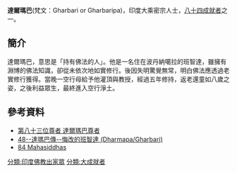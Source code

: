 '''達爾瑪巴'''(梵文：Gharbari or Gharbaripa)，印度大乘密宗人士，[[八十四大成就者|八十四成就者]]之一。
==簡介==
達爾瑪巴，意思是「持有佛法的人」。他是一名住在波丹納噶拉的班智達，雖擁有淵博的佛法知識，卻從未依次地如實修行。後因失明驚覺無常，明白佛法應透過老實修行獲得。當晚一空行母給予他灌頂與教授，經過五年修持，返老還童如八歲之姿，之後利益眾生，最終進入空行淨土。

==參考資料==
{{reflist}}
*[http://www.lopon.org.tw/teachings/page2_1.aspx?cid=100&lid=101&id=4738 第八十三位尊者 達爾瑪巴尊者] {{Wayback|url=http://www.lopon.org.tw/teachings/page2_1.aspx?cid=100&lid=101&id=4738 |date=20200929114424 }}
*[http://www.karmapa-news.com/page3_8_48.php 48--達瑪巴傳--悔改的班智達 (Dharmapa/Gharbari)]{{dead link|date=2018年4月 |bot=InternetArchiveBot |fix-attempted=yes }}
*[http://www.tsemrinpoche.com/tsem-tulku-rinpoche/buddhas-dharma/vajradhara-and-84-mahasiddhas.html 84 Mahasiddhas] {{Wayback|url=http://www.tsemrinpoche.com/tsem-tulku-rinpoche/buddhas-dharma/vajradhara-and-84-mahasiddhas.html |date=20140905044317 }}
{{84Buddhist}}
[[分類:印度佛教出家眾|分類:印度佛教出家眾]]
[[分類:大成就者|分類:大成就者]]